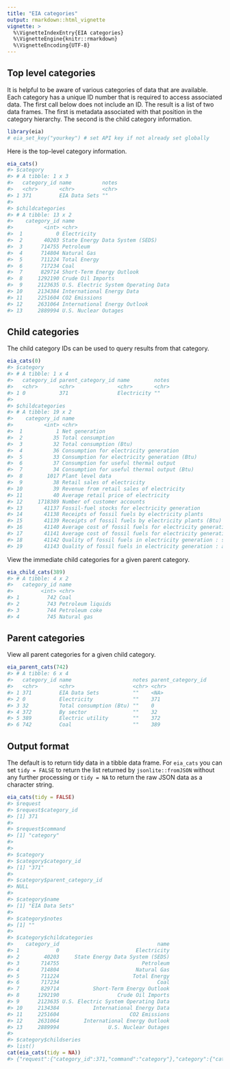 ---
title: "EIA categories"
output: rmarkdown::html_vignette
vignette: >
  %\VignetteIndexEntry{EIA categories}
  %\VignetteEngine{knitr::rmarkdown}
  %\VignetteEncoding{UTF-8}
---



## Top level categories

It is helpful to be aware of various categories of data that are available. Each category has a unique ID number that is required to access associated data. The first call below does not include an ID. The result is a list of two data frames. The first is metadata associated with that position in the category hierarchy. The second is the child category information.


```r
library(eia)
# eia_set_key("yourkey") # set API key if not already set globally
```

Here is the top-level category information.


```r
eia_cats()
#> $category
#> # A tibble: 1 x 3
#>   category_id name          notes
#>   <chr>       <chr>         <chr>
#> 1 371         EIA Data Sets ""   
#> 
#> $childcategories
#> # A tibble: 13 x 2
#>    category_id name                               
#>          <int> <chr>                              
#>  1           0 Electricity                        
#>  2       40203 State Energy Data System (SEDS)    
#>  3      714755 Petroleum                          
#>  4      714804 Natural Gas                        
#>  5      711224 Total Energy                       
#>  6      717234 Coal                               
#>  7      829714 Short-Term Energy Outlook          
#>  8     1292190 Crude Oil Imports                  
#>  9     2123635 U.S. Electric System Operating Data
#> 10     2134384 International Energy Data          
#> 11     2251604 CO2 Emissions                      
#> 12     2631064 International Energy Outlook       
#> 13     2889994 U.S. Nuclear Outages
```

## Child categories

The child category IDs can be used to query results from that category.


```r
eia_cats(0)
#> $category
#> # A tibble: 1 x 4
#>   category_id parent_category_id name        notes
#>   <chr>       <chr>              <chr>       <chr>
#> 1 0           371                Electricity ""   
#> 
#> $childcategories
#> # A tibble: 19 x 2
#>    category_id name                                                              
#>          <int> <chr>                                                             
#>  1           1 Net generation                                                    
#>  2          35 Total consumption                                                 
#>  3          32 Total consumption (Btu)                                           
#>  4          36 Consumption for electricity generation                            
#>  5          33 Consumption for electricity generation (Btu)                      
#>  6          37 Consumption for useful thermal output                             
#>  7          34 Consumption for useful thermal output (Btu)                       
#>  8        1017 Plant level data                                                  
#>  9          38 Retail sales of electricity                                       
#> 10          39 Revenue from retail sales of electricity                          
#> 11          40 Average retail price of electricity                               
#> 12     1718389 Number of customer accounts                                       
#> 13       41137 Fossil-fuel stocks for electricity generation                     
#> 14       41138 Receipts of fossil fuels by electricity plants                    
#> 15       41139 Receipts of fossil fuels by electricity plants (Btu)              
#> 16       41140 Average cost of fossil fuels for electricity generation           
#> 17       41141 Average cost of fossil fuels for electricity generation (per Btu) 
#> 18       41142 Quality of fossil fuels in electricity generation : sulfur content
#> 19       41143 Quality of fossil fuels in electricity generation : ash content
```

View the immediate child categories for a given parent category.


```r
eia_child_cats(389)
#> # A tibble: 4 x 2
#>   category_id name             
#>         <int> <chr>            
#> 1         742 Coal             
#> 2         743 Petroleum liquids
#> 3         744 Petroleum coke   
#> 4         745 Natural gas
```

## Parent categories

View all parent categories for a given child category.


```r
eia_parent_cats(742)
#> # A tibble: 6 x 4
#>   category_id name                    notes parent_category_id
#>   <chr>       <chr>                   <chr> <chr>             
#> 1 371         EIA Data Sets           ""    <NA>              
#> 2 0           Electricity             ""    371               
#> 3 32          Total consumption (Btu) ""    0                 
#> 4 372         By sector               ""    32                
#> 5 389         Electric utility        ""    372               
#> 6 742         Coal                    ""    389
```

## Output format

The default is to return tidy data in a tibble data frame. For `eia_cats` you can set `tidy = FALSE` to return the list returned by `jsonlite::fromJSON` without any further processing or `tidy = NA` to return the raw JSON data as a character string.


```r
eia_cats(tidy = FALSE)
#> $request
#> $request$category_id
#> [1] 371
#> 
#> $request$command
#> [1] "category"
#> 
#> 
#> $category
#> $category$category_id
#> [1] "371"
#> 
#> $category$parent_category_id
#> NULL
#> 
#> $category$name
#> [1] "EIA Data Sets"
#> 
#> $category$notes
#> [1] ""
#> 
#> $category$childcategories
#>    category_id                                name
#> 1            0                         Electricity
#> 2        40203     State Energy Data System (SEDS)
#> 3       714755                           Petroleum
#> 4       714804                         Natural Gas
#> 5       711224                        Total Energy
#> 6       717234                                Coal
#> 7       829714           Short-Term Energy Outlook
#> 8      1292190                   Crude Oil Imports
#> 9      2123635 U.S. Electric System Operating Data
#> 10     2134384           International Energy Data
#> 11     2251604                       CO2 Emissions
#> 12     2631064        International Energy Outlook
#> 13     2889994                U.S. Nuclear Outages
#> 
#> $category$childseries
#> list()
cat(eia_cats(tidy = NA))
#> {"request":{"category_id":371,"command":"category"},"category":{"category_id":"371","parent_category_id":null,"name":"EIA Data Sets","notes":"","childcategories":[{"category_id":0,"name":"Electricity"},{"category_id":40203,"name":"State Energy Data System (SEDS)"},{"category_id":714755,"name":"Petroleum"},{"category_id":714804,"name":"Natural Gas"},{"category_id":711224,"name":"Total Energy"},{"category_id":717234,"name":"Coal"},{"category_id":829714,"name":"Short-Term Energy Outlook"},{"category_id":1292190,"name":"Crude Oil Imports"},{"category_id":2123635,"name":"U.S. Electric System Operating Data"},{"category_id":2134384,"name":"International Energy Data"},{"category_id":2251604,"name":"CO2 Emissions"},{"category_id":2631064,"name":"International Energy Outlook"},{"category_id":2889994,"name":"U.S. Nuclear Outages"}],"childseries":[]}}
```
